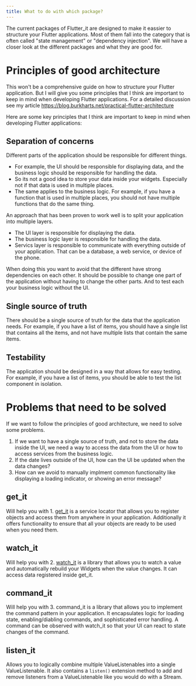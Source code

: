 ```yaml
---
title: What to do with which package?
---
```


The current packages of Flutter_it are designed to make it eassier to structure your Flutter applications. Most of them fall into the category that is often called "state management" or "dependency injection". We will have a closer look at the different packages and what they are good for.

# Principles of good architecture 

This won't be a comprehensive guide on how to structure your Flutter application. But I will give you some principles that I think are important to keep in mind when developing Flutter applications. For a detailed discussion see my article https://blog.burkharts.net/practical-flutter-architecture

Here are some key principles that I think are important to keep in mind when developing Flutter applications:

## Separation of concerns
Different parts of the application should be responsible for different things. 
* For example, the UI should be responsible for displaying data, and the business logic should be responsible for handling the data. 
* So its not a good idea to store your data inside your widgets. Especially not if that data is used in multiple places.
* The same applies to the business logic. For example, if you have a function that is used in multiple places, you should not have multiple functions that do the same thing.

An approach that has been proven to work well is to split your application into multiple layers. 

* The UI layer is responsible for displaying the data.
* The business logic layer is responsible for handling the data.
* Servics layer is responsible to communicate with everything outside of your application. That can be a database, a web service, or device of the phone.

When doing this you want to avoid that the different have strong dependencies on each other. It should be possible to change one part of the application without having to change the other parts. And to test each your business logic without the UI.

## Single source of truth
There should be a single source of truth for the data that the application needs. For example, if you have a list of items, you should have a single list that contains all the items, and not have multiple lists that contain the same items.

## Testability
The application should be designed in a way that allows for easy testing. For example, if you have a list of items, you should be able to test the list component in isolation.


# Problems that need to be solved

If we want to follow the principles of good architecture, we need to solve some problems.

1. If we want to have a single source of truth, and not to store the data inside the UI, we need a way to access the data from the UI or how to access services from the business logic.
2. If the date lives outside of the UI, how can the UI be updated when the data changes? 
3. How can we avoid to manually implment common functionality like displaying a loading indicator, or showing an error message?

## get_it
Will help you with 1. [get_it](/documentation/get_it/getting_started) is a service locator that allows you to register objects and access them from anywhere in your application. Additionally it offers functionality to ensure that all your objects are ready to be used when you need them.

## watch_it
Will help you with 2. [watch_it](/documentation/watch_it/watch_it) is a library that allows you to watch a value and automatically rebuild your Widgets when the value changes. It can access data registered inside get_it.

## command_it
Will help you with 3. command_it is a library that allows you to implement the command pattern in your application. It encapsulates logic for loading state, enabling/diabling commands, and sophisticated error handling. A command can be observed with watch_it so that your UI can react to state changes of the command.

## listen_it
Allows you to logically combine multiple ValueListenables into a single ValueListenable. It also contains a `listen()` extension method to add and remove listeners from a ValueListenable like you would do with a Stream. 



